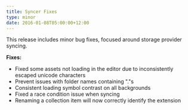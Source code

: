 ```yaml
---
title: Syncer Fixes
type: minor
date: 2016-01-08T05:00:00+12:00
---
```


This release includes minor bug fixes, focused around storage provider syncing.

**Fixes:**

* Fixed some assets not loading in the editor due to inconsistently escaped unicode characters
* Prevent issues with folder names containing "."s
* Consistent loading symbol contrast on all backgrounds
* Fixed a race condition issue when syncing
* Renaming a collection item will now correctly identify the extension